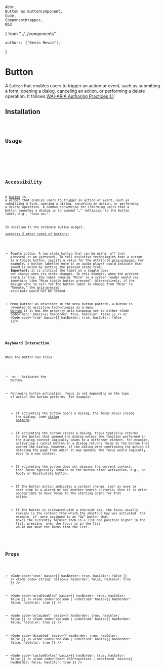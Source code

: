 	Abbr,
	Button as ButtonComponent,
	Code,
	ComponentWrapper,
    Kbd
} from "../../components"

	authors: ["Kevin Bevan"],
}

# Button

A `Button` that enables users to trigger an action or event, such as submitting a form, opening a dialog,
canceling an action, or performing a delete operation. It follows
[WAI-ARIA Authoring Practices 1.1](https://www.w3.org/TR/wai-aria-practices/#button)

## Installation

<Code code={codeSnippets.ButtonInstall} language='text' />

## Usage

<ComponentWrapper>
	<ButtonComponent text='Button' />
</ComponentWrapper>
<Code code={codeSnippets.Button} language='javascript' />

## Accessibility

A [button](https://www.w3.org/TR/wai-aria-1.1/#button) is a widget that enables users to trigger an action or event,
such as submitting a form, opening a dialog, canceling an
action, or performing a delete operation. A common convention
for informing users that a button launches a dialog is to append
"…" (ellipsis) to the button label, e.g., "Save as…".

In addition to the ordinary button widget, <Abbr text="WAI-ARIA" title='Accessible Rich Internet Applications'/> supports
2 other types of buttons:

-   Toggle button: A two-state button that can be either off (not pressed) or on (pressed). To tell assistive technologies
    that a button is a toggle button, specify a value for the attribute [aria-pressed](https://www.w3.org/TR/wai-aria-1.1/#button).
    For example, a button labelled mute in an audio player could indicate that sound is muted by setting the pressed state true.
    **Important:** it is critical the label on a toggle does not change when its state changes. In this example, when the pressed state
    is true, the label remains "Mute" so a screen reader would say something like "Mute toggle button pressed". Alternatively,
    if the design were to call for the button label to change from "Mute" to "Unmute," the 
    [aria-pressed](https://www.w3.org/TR/wai-aria-1.1/#aria-haspopup) attribute would not be needed.

-   Menu button: as described in the menu button pattern, a button is revealed to assistive technologies as a
    [menu button](https://www.w3.org/TR/wai-aria-practices-1.1/#menubutton) if it has the property aria-haspopup set to either <Code code='menu' basic={{ hasBorder: true, hasColor: false }} /> or <Code code='true' basic={{ hasBorder: true, hasColor: false }}/>.

### Keyboard Interaction

When the button has focus:

-   <Kbd text="Space" /> or <Kbd text="Enter" />: Activates the button.
    <ComponentWrapper>
	    <ButtonComponent text='Button' />
    </ComponentWrapper>

-   Following button activation, focus is set depending on the type of action the button performs. For example:

    -   If activating the button opens a dialog, the focus moves inside the dialog. (see [dialog pattern](/components/modal))

    -   If activating the button closes a dialog, focus typically returns to the button that opened the dialog unless the 
        function performed in the dialog context logically leads to a different element. For example, activating a cancel 
        button in a dialog returns focus to the button that opened the dialog. However, if the dialog were confirming the 
        action of deleting the page from which it was opened, the focus would logically move to a new context.

    -   If activating the button does not dismiss the current context, then focus typically remains on the button after 
        activation, e.g., an Apply or Recalculate button.

    -   If the button action indicates a context change, such as move to next step in a wizard or add another search 
        criteria, then it is often appropriate to move focus to the starting point for that action.
    
    -   If the button is activated with a shortcut key, the focus usually remains in the context from which the shortcut 
        key was activated. For example, if <Kbd text="Alt + U" /> were assigned to an "Up" button that moves the currently 
        focused item in a list one position higher in the list, pressing <Kbd text="Alt + U" /> when the focus is in the 
        list would not move the focus from the list.
    
## Props

- <Code code='text' basic={{ hasBorder: true, hasColor: false }} /> <Code code='string' basic={{ hasBorder: false, hasColor: true }} /> 

- <Code code='ariaDisabled' basic={{ hasBorder: true, hasColor: false }} /> <Code code='boolean | undefined' basic={{ hasBorder: false, hasColor: true }} /> 

- <Code code='ariaLabel' basic={{ hasBorder: true, hasColor: false }} /> <Code code='boolean | undefined' basic={{ hasBorder: false, hasColor: true }} /> 

- <Code code='disabled' basic={{ hasBorder: true, hasColor: false }} /> <Code code='boolean | undefined' basic={{ hasBorder: false, hasColor: true }} /> 

- <Code code='customStyles' basic={{ hasBorder: true, hasColor: false }} /> <Code code='React.CSSProperties | undefined' basic={{ hasBorder: false, hasColor: true }} /> 

